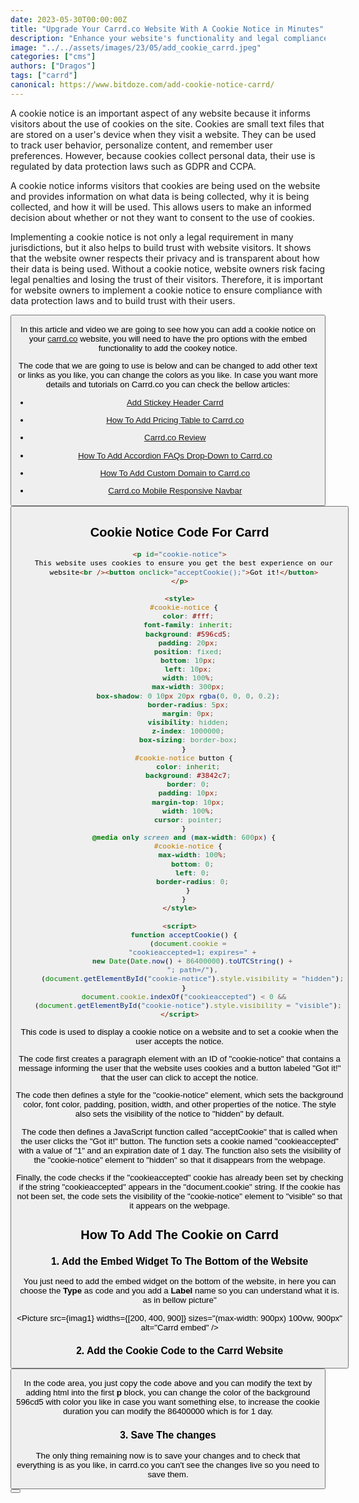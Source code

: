 ```yaml
---
date: 2023-05-30T00:00:00Z
title: "Upgrade Your Carrd.co Website With A Cookie Notice in Minutes"
description: "Enhance your website's functionality and legal compliance in just a few minutes with our easy-to-implement cookie notice code for Carrd.co."
image: "../../assets/images/23/05/add_cookie_carrd.jpeg"
categories: ["cms"]
authors: ["Dragos"]
tags: ["carrd"]
canonical: https://www.bitdoze.com/add-cookie-notice-carrd/
---
```



A cookie notice is an important aspect of any website because it informs visitors about the use of cookies on the site. Cookies are small text files that are stored on a user's device when they visit a website. They can be used to track user behavior, personalize content, and remember user preferences. However, because cookies collect personal data, their use is regulated by data protection laws such as GDPR and CCPA.

A cookie notice informs visitors that cookies are being used on the website and provides information on what data is being collected, why it is being collected, and how it will be used. This allows users to make an informed decision about whether or not they want to consent to the use of cookies.

Implementing a cookie notice is not only a legal requirement in many jurisdictions, but it also helps to build trust with website visitors. It shows that the website owner respects their privacy and is transparent about how their data is being used. Without a cookie notice, website owners risk facing legal penalties and losing the trust of their visitors. Therefore, it is important for website owners to implement a cookie notice to ensure compliance with data protection laws and to build trust with their users.

<Button link="https://carrdme.com/" text="Carrd Plugins and Themes" />

In this article and video we are going to see how you can add a cookie notice on your [carrd.co](https://go.bitdoze.com/carrd) website, you will need to have the pro options with the embed functionality to add the cookey notice.

The code that we are going to use is below and can be changed to add other text or links as you like, you can change the colors as you like.
In case you want more details and tutorials on Carrd.co you can check the bellow articles:

- [Add Stickey Header Carrd](https://www.bitdoze.com/add-stickey-header-carrd/)
- [How To Add Pricing Table to Carrd.co](https://www.bitdoze.com/carrd-add-pricing-table/)
- [Carrd.co Review](https://www.bitdoze.com/carrd-review/)
- [How To Add Accordion FAQs Drop-Down to Carrd.co](https://www.bitdoze.com/add-accordion-carrd/)
- [How To Add Custom Domain to Carrd.co](https://www.bitdoze.com/carrd-add-domain/)
- [Carrd.co Mobile Responsive Navbar](https://www.bitdoze.com/carrd-mobile-navbar/)

  <YouTubeEmbed
    url="https://www.youtube.com/embed/u3F19tG0hnE"
    label="Upgrade Your Carrd.co Website with A Cookie Notice in Minutes"
  />

<Button link="https:/go.bitdoze.com/carrd" text="Carrd.co" />

## Cookie Notice Code For Carrd

```html
<p id="cookie-notice">
  This website uses cookies to ensure you get the best experience on our
  website<br /><button onclick="acceptCookie();">Got it!</button>
</p>

<style>
  #cookie-notice {
    color: #fff;
    font-family: inherit;
    background: #596cd5;
    padding: 20px;
    position: fixed;
    bottom: 10px;
    left: 10px;
    width: 100%;
    max-width: 300px;
    box-shadow: 0 10px 20px rgba(0, 0, 0, 0.2);
    border-radius: 5px;
    margin: 0px;
    visibility: hidden;
    z-index: 1000000;
    box-sizing: border-box;
  }
  #cookie-notice button {
    color: inherit;
    background: #3842c7;
    border: 0;
    padding: 10px;
    margin-top: 10px;
    width: 100%;
    cursor: pointer;
  }
  @media only screen and (max-width: 600px) {
    #cookie-notice {
      max-width: 100%;
      bottom: 0;
      left: 0;
      border-radius: 0;
    }
  }
</style>

<script>
  function acceptCookie() {
    (document.cookie =
      "cookieaccepted=1; expires=" +
      new Date(Date.now() + 86400000).toUTCString() +
      "; path=/"),
      (document.getElementById("cookie-notice").style.visibility = "hidden");
  }
  document.cookie.indexOf("cookieaccepted") < 0 &&
    (document.getElementById("cookie-notice").style.visibility = "visible");
</script>
```

This code is used to display a cookie notice on a website and to set a cookie when the user accepts the notice.

The code first creates a paragraph element with an ID of "cookie-notice" that contains a message informing the user that the website uses cookies and a button labeled "Got it!" that the user can click to accept the notice.

The code then defines a style for the "cookie-notice" element, which sets the background color, font color, padding, position, width, and other properties of the notice. The style also sets the visibility of the notice to "hidden" by default.

The code then defines a JavaScript function called "acceptCookie" that is called when the user clicks the "Got it!" button. The function sets a cookie named "cookieaccepted" with a value of "1" and an expiration date of 1 day. The function also sets the visibility of the "cookie-notice" element to "hidden" so that it disappears from the webpage.

Finally, the code checks if the "cookieaccepted" cookie has already been set by checking if the string "cookieaccepted" appears in the "document.cookie" string. If the cookie has not been set, the code sets the visibility of the "cookie-notice" element to "visible" so that it appears on the webpage.

## How To Add The Cookie on Carrd

### 1. Add the Embed Widget To The Bottom of the Website

You just need to add the embed widget on the bottom of the website, in here you can choose the **Type** as code and you add a **Label** name so you can understand what it is. as in bellow picture"

<Picture
  src={imag1}
  widths={[200, 400, 900]}
  sizes="(max-width: 900px) 100vw, 900px"
  alt="Carrd embed"
/>

### 2. Add the Cookie Code to the Carrd Website

<Button link="https://carrdme.com/" text="Carrd Plugins and Themes" />

In the code area, you just copy the code above and you can modify the text by adding html into the first **p** block, you can change the color of the background 596cd5 with color you like in case you want something else, to increase the cookie duration you can modify the 86400000 which is for 1 day.

### 3. Save The changes

The only thing remaining now is to save your changes and to check that everything is as you like, in carrd.co you can't see the changes live so you need to save them.

<Button link="https://go.bitdoze.com/carrd" text="Carrd.co" />
